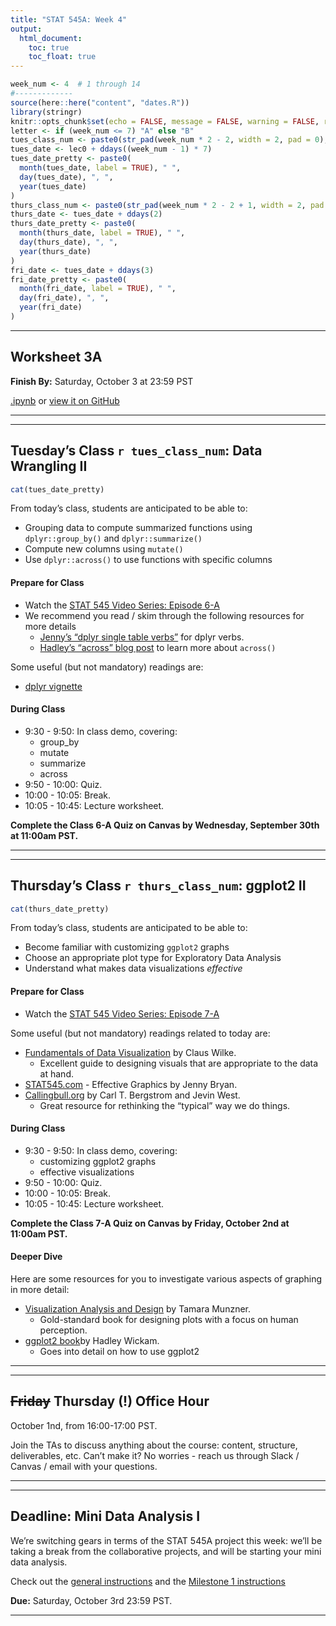 ```yaml
---
title: "STAT 545A: Week 4"
output: 
  html_document:
    toc: true
    toc_float: true
---
```



```r
week_num <- 4  # 1 through 14
#-------------
source(here::here("content", "dates.R"))
library(stringr)
knitr::opts_chunk$set(echo = FALSE, message = FALSE, warning = FALSE, results = "asis")
letter <- if (week_num <= 7) "A" else "B"
tues_class_num <- paste0(str_pad(week_num * 2 - 2, width = 2, pad = 0), letter)
tues_date <- lec0 + ddays((week_num - 1) * 7)
tues_date_pretty <- paste0(
  month(tues_date, label = TRUE), " ", 
  day(tues_date), ", ", 
  year(tues_date)
)
thurs_class_num <- paste0(str_pad(week_num * 2 - 2 + 1, width = 2, pad = 0), letter)
thurs_date <- tues_date + ddays(2)
thurs_date_pretty <- paste0(
  month(thurs_date, label = TRUE), " ", 
  day(thurs_date), ", ", 
  year(thurs_date)
)
fri_date <- tues_date + ddays(3)
fri_date_pretty <- paste0(
  month(fri_date, label = TRUE), " ", 
  day(fri_date), ", ", 
  year(fri_date)
)
```


-----

<!-- ******WORKSHEET****** -->

## Worksheet 3A

**Finish By:** Saturday, October 3 at 23:59 PST 

[.ipynb](https://raw.githubusercontent.com/UBC-STAT/stat545.stat.ubc.ca/master/content/worksheets/worksheet_03a.ipynb) or [view it on GitHub](https://github.com/UBC-STAT/stat545.stat.ubc.ca/blob/master/content/worksheets/worksheet_03a.ipynb)

-----

----- 

<!-- ******TUESDAY'S CLASS****** -->

## Tuesday's Class `r tues_class_num`: Data Wrangling II

```r
cat(tues_date_pretty)
```

From today's class, students are anticipated to be able to:

+ Grouping data to compute summarized functions using `dplyr::group_by()` and `dplyr::summarize()`
+ Compute new columns using `mutate()`
+ Use `dplyr::across()` to use functions with specific columns

#### Prepare for Class

- Watch the [STAT 545 Video Series: Episode 6-A](https://youtu.be/38BA_v7BwKk)
- We recommend you read / skim through the following resources for more details
   - [Jenny's "dplyr single table verbs"](https://stat545.com/dplyr-single.html) for dplyr verbs.
   - [Hadley's "across" blog post](https://www.tidyverse.org/blog/2020/04/dplyr-1-0-0-colwise/) to learn more about `across()`

Some useful (but not mandatory) readings are:

- [dplyr vignette](https://cran.r-project.org/web/packages/dplyr/vignettes/dplyr.html)

#### During Class

+ 9:30 - 9:50: In class demo, covering:
  + group_by
  + mutate
  + summarize
  + across
+ 9:50 - 10:00: Quiz.
+ 10:00 - 10:05: Break.
+ 10:05 - 10:45: Lecture worksheet.

**Complete the Class 6-A Quiz on Canvas by Wednesday, September 30th at 11:00am PST.**

-----

-----

<!-- ******THURSDAY'S CLASS****** -->

## Thursday's Class `r thurs_class_num`: ggplot2 II 

```r
cat(thurs_date_pretty)
```

From today's class, students are anticipated to be able to:

+ Become familiar with customizing `ggplot2` graphs 
+ Choose an appropriate plot type for Exploratory Data Analysis
+ Understand what makes data visualizations *effective*

#### Prepare for Class

- Watch the [STAT 545 Video Series: Episode 7-A](link)

Some useful (but not mandatory) readings related to today are:

- [Fundamentals of Data Visualization](https://serialmentor.com/dataviz/introduction.html) by Claus Wilke.
  - Excellent guide to designing visuals that are appropriate to the data at hand. 
- [STAT545.com](https://stat545.com/effective-graphs.html) - Effective Graphics by Jenny Bryan.
- [Callingbull.org](https://callingbull.org/tools.html) by Carl T. Bergstrom and Jevin West.
  - Great resource for rethinking the "typical" way we do things. 

#### During Class

+ 9:30 - 9:50: In class demo, covering:
  + customizing ggplot2 graphs
  + effective visualizations
+ 9:50 - 10:00: Quiz.
+ 10:00 - 10:05: Break.
+ 10:05 - 10:45: Lecture worksheet.

**Complete the Class 7-A Quiz on Canvas by Friday, October 2nd at 11:00am PST.**

#### Deeper Dive

Here are some resources for you to investigate various aspects of graphing in more detail:

- [Visualization Analysis and Design](https://www-taylorfrancis-com.ezproxy.library.ubc.ca/books/9780429088902) by Tamara Munzner.
   - Gold-standard book for designing plots with a focus on human perception.
- [ggplot2 book](https://ggplot2-book.org/)by Hadley Wickam.
   - Goes into detail on how to use ggplot2

---

---

## ~~Friday~~ **Thursday** (!) Office Hour

October 1nd, from 16:00-17:00 PST.

Join the TAs to discuss anything about the course: content, structure, deliverables, etc. Can’t make it? No worries - reach us through Slack / Canvas / email with your questions.

---

---

## Deadline: Mini Data Analysis I

We're switching gears in terms of the STAT 545A project this week: we'll be taking a break from the collaborative projects, and will be starting your mini data analysis.

Check out the [general instructions](https://stat545.stat.ubc.ca/mini-analysis-about/) and the [Milestone 1 instructions](https://stat545.stat.ubc.ca/mini-project/mini-project-1.html)

**Due:** Saturday, October 3rd 23:59 PST.

-----
